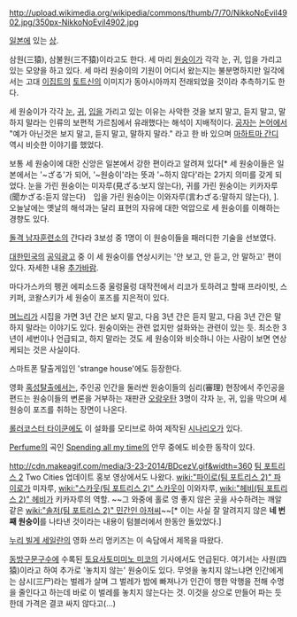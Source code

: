 http://upload.wikimedia.org/wikipedia/commons/thumb/7/70/NikkoNoEvil4902.jpg/350px-NikkoNoEvil4902.jpg

[[일본]]에 있는 [[상]].

삼원(三猿), 삼불원(三不猿)이라고도 한다. 세 마리 [[원숭이]]가 각각 눈, 귀, 입을 가리고 있는 모양을 하고 있다. 세 마리 원숭이의 기원이 어디서 왔는지는 불분명하지만 일각에서는 고대 [[이집트]]의 [[토트]]신의 이미지가 동아시아까지 전래되었을 것이라 추측하기도 한다.

세 원숭이가 각각 [[눈]], [[귀]], [[입]]을 가리고 있는 이유는 사악한 것을 보지 말고, 듣지 말고, 말하지 말라는 인류의 보편적 가르침에서 유래했다는 해석이 지배적이다. [[공자]]는 [[논어]]에서 "예가 아닌것은 보지 말고, 듣지 말고, 말하지 말라." 라고 한 바 있으며 [[마하트마 간디]] 역시 비슷한 이야기를 했었다.

보통 세 원숭이에 대한 신앙은 일본에서 강한 편이라고 알려져 있다[* 세 원숭이들은 일본에서는 '~ざる'가 되어, '~원숭이'라는 뜻과 '~하지 않다'라는 2가지 의미를 갖게 되었다. 눈을 가린 원숭이는 미자루(見ざる:보지 않는다), 귀를 가린 원숭이는 키카자루(聞かざる:듣지 않는다)　입을 가린 원숭이는 이와자루(言わざる:말하지 않는다), ]. 오늘날에는 옛날의 해석과는 달리 표현의 자유에 대한 억압으로 세 원숭이를 이해하는 경향도 있다.

[[돌격 남자훈련소]]의 간다라 3보성 중 1명이 이 원숭이들을 패러디한 기술을 선보였다.

[[대한민국]]의 [[공익광고]] 중 이 세 원숭이를 연상시키는 '안 보고, 안 듣고, 안 말하고' 편이 있다. 자세한 내용 [[추가바람]].

마다가스카의 펭귄 에피소드중 울렁울렁 대작전에서 리코가 토하려고 할때 프라이빗, 스키퍼, 코왈스키가 세 원숭이 포즈를 지은적이 있다.

[[며느리]]가 시집을 가면 3년 간은 보지 말고, 다음 3년 간은 듣지 말고, 다음 3년 간은 말하지 말라는 이야기도 있다. 원숭이와는 관련 없지만 설화와는 관련이 있는 듯. 최소한 3년이 세번이나 언급되고, 하지 말라는 것도 세 원숭이와 비슷하니 아는 사람이 보면 연상케되는 것은 사실이다.

스마트폰 탈출게임인 'strange house'에도 등장한다.

영화 [[혹성탈출]]에서는, 주인공 인간을 둘러싼 원숭이들의 심리(審理) 현장에서 주인공을 편드는 원숭이들의 변론을 거부하는 재판관 [[오랑우탄]] 3명이 각자 눈, 귀, 입을 막으며 세 원숭이 포즈를 취하는 장면이 나온다.

[[롤러코스터 타이쿤]]에도 이 설화를 모티브로 하여 제작된 [[롤러코스터 타이쿤/1편 시나리오#s-3.2|시나리오]]가 있다.

[[Perfume]]의 곡인 [[Spending all my time]]의 안무 중에도 비슷한 동작이 있다. 

http://cdn.makeagif.com/media/3-23-2014/BDcezV.gif&width=360
[[팀 포트리스 2]] Two Cities 업데이트 홍보 영상에서도 나왔다. [[wiki:"파이로(팀 포트리스 2)" 파이로]]가 미자루, [[wiki:"스카웃(팀 포트리스 2)" 스카웃]]이 이와자루, [[wiki:"헤비(팀 포트리스 2)" 헤비]]가 키카자루의 역할. ~~그 와중에 홀로 영 좋지 않은 곳을 사수하려는 깨알 같은 [[wiki:"솔저(팀 포트리스 2)" 민간인 아저씨]]~~[* 이는 사실 잘 알려지지 않은 '''네 번째 원숭이'''를 나타낸 것이라는 내용이 텀블러에서 한동안 돌았었다.]

[[누리 빌게 세일란]]의 영화 쓰리 멍키즈는 이 속담에서 제목을 따왔다.

[[동방구문구수]]에 수록된 [[토요사토미미노 미코]]의 기사에서도 언급된다. 여기서는 사원(四猿)이라고 하여 추가로 '놓치지 않는' 원숭이도 있다. 무엇을 놓치지 않느냐면 인간에게는 삼시(三尸)라는 벌레가 살며 그 벌레가 밤에 빠져나가 인간이 행한 악행을 전해 수명을 줄인다고 하는데 바로 이 벌레를 놓치지 않는다는 것. 이것을 상으로 만들어 파는 듯 한데 가격은 결코 싸지 않다고(...)
